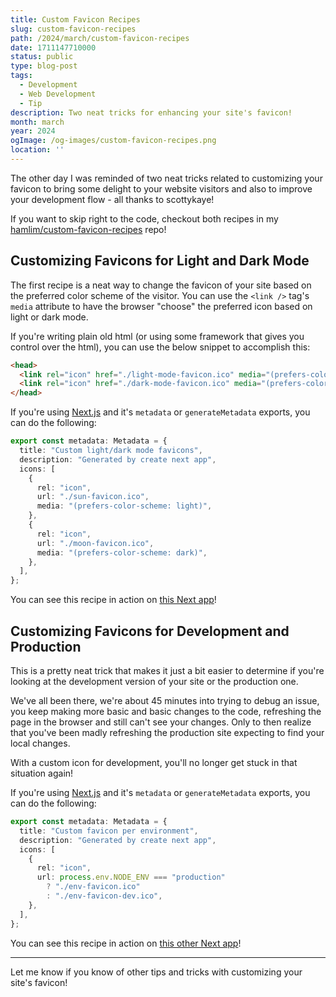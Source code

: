 ```yaml
---
title: Custom Favicon Recipes
slug: custom-favicon-recipes
path: /2024/march/custom-favicon-recipes
date: 1711147710000
status: public
type: blog-post
tags:
  - Development
  - Web Development
  - Tip
description: Two neat tricks for enhancing your site's favicon!
month: march
year: 2024
ogImage: /og-images/custom-favicon-recipes.png
location: ''
---
```



The other day I was reminded of two neat tricks related to customizing your favicon to bring some delight to your website visitors and also to improve your development flow - all thanks to <TwitterMention>scottykaye</TwitterMention>!

<Callout>

If you want to skip right to the code, checkout both recipes in my [hamlim/custom-favicon-recipes](https://github.com/hamlim/custom-favicons-recipes) repo!

</Callout>

## Customizing Favicons for Light and Dark Mode

The first recipe is a neat way to change the favicon of your site based on the preferred color scheme of the visitor. You can use the `<link />` tag's `media` attribute
to have the browser "choose" the preferred icon based on light or dark mode.

If you're writing plain old html (or using some framework that gives you control over the html), you can use the below snippet to accomplish this:

```html
<head>
  <link rel="icon" href="./light-mode-favicon.ico" media="(prefers-color-scheme: light)" />
  <link rel="icon" href="./dark-mode-favicon.ico" media="(prefers-color-scheme: dark)" />
</head>
```

If you're using [Next.js](https://nextjs.org/) and it's `metadata` or `generateMetadata` exports, you can do the following:

```ts
export const metadata: Metadata = {
  title: "Custom light/dark mode favicons",
  description: "Generated by create next app",
  icons: [
    {
      rel: "icon",
      url: "./sun-favicon.ico",
      media: "(prefers-color-scheme: light)",
    },
    {
      rel: "icon",
      url: "./moon-favicon.ico",
      media: "(prefers-color-scheme: dark)",
    },
  ],
};
```

You can see this recipe in action on [this Next app](https://github.com/hamlim/custom-favicons-recipes/blob/main/apps/light-dark-favicons/app/layout.tsx)!

## Customizing Favicons for Development and Production

This is a pretty neat trick that makes it just a bit easier to determine if you're looking at the development version of your site or the production one.

We've all been there, we're about 45 minutes into trying to debug an issue, you keep making more basic and basic changes to the code, refreshing the page
in the browser and still can't see your changes. Only to then realize that you've been madly refreshing the production site expecting to find your
local changes.

With a custom icon for development, you'll no longer get stuck in that situation again!

If you're using [Next.js](https://nextjs.org/) and it's `metadata` or `generateMetadata` exports, you can do the following:

```ts
export const metadata: Metadata = {
  title: "Custom favicon per environment",
  description: "Generated by create next app",
  icons: [
    {
      rel: "icon",
      url: process.env.NODE_ENV === "production"
        ? "./env-favicon.ico"
        : "./env-favicon-dev.ico",
    },
  ],
};
```

You can see this recipe in action on [this other Next app](https://github.com/hamlim/custom-favicons-recipes/blob/main/apps/environment-favicons/app/layout.tsx)!

---

Let me know if you know of other tips and tricks with customizing your site's favicon!
